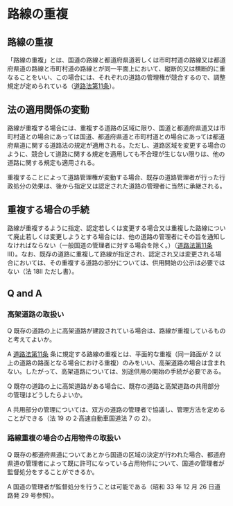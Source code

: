
# 路線の重複

## 路線の重複

「路線の重複」とは、国道の路線と都道府県道若しくは市町村道の路線又は都道府県道の路線と市町村道の路線とが同一平面上において、縦断的又は横断的に重なることをいい、この場合には、それぞれの道路の管理権が競合するので、調整規定が定められている（[道路法第11条](https://elaws.e-gov.go.jp/document?lawid=327AC1000000180#Mp-At_11)）。

## 法の適用関係の変動

路線が重複する場合には、重複する道路の区域に限り、国道と都道府県道又は市町村道との場合にあっては国道、都道府県道と市町村道との場合にあっては都道府県道に関する道路法の規定が適用される。ただし、道路区域を変更する場合のように、競合して道路に関する規定を適用しても不合理が生じない限りは、他の道路に関する規定も適用される。

重複することによって道路管理権が変動する場合、既存の道路管理者が行った行政処分の効果は、後から指定又は認定された道路の管理者に当然に承継される。

## 重複する場合の手続

路線が重複するように指定、認定若しくは変更する場合又は重複した路線について廃止若しくは変更しようとする場合には、他の道路の管理者にその旨を通知しなければならない（一般国道の管理者に対する場合を除く。）（[道路法第11条](https://elaws.e-gov.go.jp/document?lawid=327AC1000000180#Mp-At_11)Ⅲ）。なお、既存の道路に重複して路線が指定され、認定され又は変更される場合においては、その重複する道路の部分については、供用開始の公示は必要ではない（法 18Ⅱ ただし書）。

## Q and A

### 高架道路の取扱い

Q 既存の道路の上に高架道路が建設されている場合は、路線が重複しているものと考えてよいか。

A [道路法第11条](https://elaws.e-gov.go.jp/document?lawid=327AC1000000180#Mp-At_11) 条に規定する路線の重複とは、平面的な重複（同一路面が 2 以上の道路の路面となる場合における重複）のみをいい、高架道路の場合は含まれない。したがって、高架道路については、別途供用の開始の手続が必要である。

Q 既存の道路の上に高架道路がある場合に、既存の道路と高架道路の共用部分の管理はどうしたらよいか。

A 共用部分の管理については、双方の道路の管理者で協議し、管理方法を定めることができる（法 19 の 2·高速自動車国道法 7 の 2）。

### 路線重複の場合の占用物件の取扱い

Q 既存の都道府県道についてあとから国道の区域の決定が行われた場合、都道府県道の管理者によって既に許可になっている占用物件について、国道の管理者が監督処分をすることができるか。

A 国道の管理者が監督処分を行うことは可能である（昭和 33 年 12 月 26 日道路発 29 号参照）。
